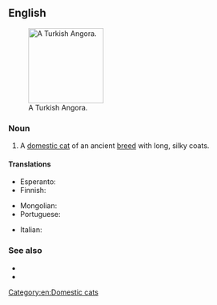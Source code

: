 ==English==
[[File:Turkse angora.jpg|thumb|right|150px|A Turkish Angora.]]

===Noun===
{{en-noun|head=[[Turkish]] [[angora|Angora]]}}

# A [[domestic cat]] of an ancient [[breed]] with long, silky coats.

====Translations====
{{trans-top|domestic cat of ancient breed}}
* Esperanto: {{t|eo|angora kato}}
* Finnish: {{t|fi|turkkilainen angora}}
{{trans-mid}}
* Mongolian: {{t|mn|турк ангор}}
* Portuguese: {{t|pt|angorá|m}}
{{trans-bottom}}

{{checktrans-top}}
* Italian: {{t-check|it|gatto Turkish Angora}}
{{trans-mid}}
{{trans-bottom}}

===See also===
* {{pedia|Turkish Angora}}
* {{comcatlite|Turkish Angora}}

[[Category:en:Domestic cats]]